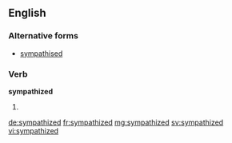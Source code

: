 ==English==

===Alternative forms===
* [[sympathised]] {{qualifier|mainly|British}}

===Verb===
'''sympathized'''

# {{context|North America}} {{en-past of|sympathize}}

[[de:sympathized]]
[[fr:sympathized]]
[[mg:sympathized]]
[[sv:sympathized]]
[[vi:sympathized]]